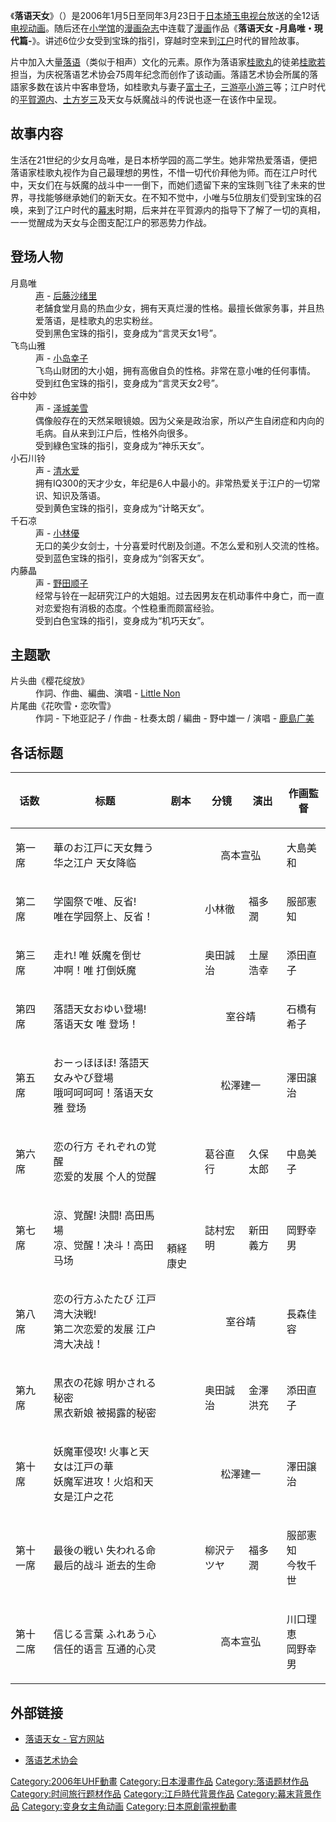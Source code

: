 {{Infobox animanga/Headerofja
|title= 落语天女
|image= 
|size= 
|caption= 
|japanese= 落語天女おゆい
|english=  
|kana= らくごてんにょおゆい
|romaji= Rakugo Tennyo Oyui
|genre= 
}}
{{Infobox animanga/TVAnime
|標題= 
|原作= [[桂歌若|桂歌若]]
|導演= [[高本宣弘|高本宣弘]]
|系列構成= [[頼经康史|頼经康史]]
|音樂= [[市川淳|市川淳]]
|腳本= 頼经康史
|人物設定= [[大岛美和|大岛美和]]
|動畫製作= [[TNK|TNK]]
|製作= [[製作委員会方式|落語天女製作委員会]]
|播放電視台= {{flagicon|Japan}}[[埼玉电视台|埼玉电视台]]
|播放開始= 2006年1月5日
|播放結束= 3月23日
|話數= 全12話
|其他= 
|Copyright= 
}}
{{Infobox animanga/Footerofja}}

《'''落语天女'''》（{{lang-ja|落語天女おゆい}}）是2006年1月5日至同年3月23日于[[日本|日本]][[埼玉电视台|埼玉电视台]]放送的全12话[[电视动画|电视动画]]。随后还在[[小学馆|小学馆]]的[[漫画杂志|漫画杂志]]中连载了[[漫画|漫画]]作品《'''落语天女 -月島唯・現代篇-'''》。讲述6位少女受到宝珠的指引，穿越时空来到[[江户|江户]]时代的冒险故事。

片中加入大量[[落语|落语]]（类似于相声）文化的元素。原作为落语家[[桂歌丸|桂歌丸]]的徒弟[[桂歌若|桂歌若]]担当，为庆祝落语艺术协会75周年纪念而创作了该动画。落語艺术协会所属的落語家多数在该片中客串登场，如桂歌丸与妻子[[富士子|富士子]]，[[三游亭小游三|三游亭小游三]]等；江户时代的[[平賀源内|平賀源内]]、[[土方岁三|土方岁三]]及天女与妖魔战斗的传说也逐一在该作中呈现。

== 故事内容 ==
生活在21世纪的少女月岛唯，是日本桥学园的高二学生。她非常热爱落语，便把落语家桂歌丸视作为自己最理想的男性，不惜一切代价拜他为师。而在江户时代中，天女们在与妖魔的战斗中一一倒下，而她们遗留下来的宝珠则飞往了未来的世界，寻找能够继承她们的新天女。在不知不觉中，小唯与5位朋友们受到宝珠的召唤，来到了江户时代的[[幕末|幕末]]时期，后来并在平賀源内的指导下了解了一切的真相，一一觉醒成为天女与企图支配江户的邪恶势力作战。

== 登场人物 ==
;月島唯
:[[声优|声]] - [[后藤沙绪里|后藤沙绪里]]
:老舗食堂月島的热血少女，拥有天真烂漫的性格。最擅长做家务事，并且热爱落语，是桂歌丸的忠实粉丝。
:受到黑色宝珠的指引，变身成为“言灵天女1号”。
;飞鸟山雅
:声 - [[小岛幸子|小岛幸子]]
:飞鸟山财团的大小姐，拥有高傲自负的性格。非常在意小唯的任何事情。
:受到红色宝珠的指引，变身成为“言灵天女2号”。
;谷中妙
:声 - [[泽城美雪|泽城美雪]]
:偶像般存在的天然呆眼镜娘。因为父亲是政治家，所以产生自闭症和内向的毛病。自从来到江户后，性格外向很多。
:受到綠色宝珠的指引，变身成为“神乐天女”。
;小石川铃
:声 - [[清水爱|清水爱]]
:拥有IQ300的天才少女，年纪是6人中最小的。非常热爱关于江户的一切常识、知识及落语。
:受到黄色宝珠的指引，变身成为“计略天女”。
;千石凉
:声 - [[小林優|小林優]]
:无口的美少女剑士，十分喜爱时代剧及剑道。不怎么爱和别人交流的性格。
:受到蓝色宝珠的指引，变身成为“剑客天女”。
;内藤晶
:声 - [[野田顺子|野田顺子]]
:经常与铃在一起研究江户的大姐姐。过去因男友在机动事件中身亡，而一直对恋爱抱有消极的态度。个性稳重而颇富经验。
:受到白色宝珠的指引，变身成为“机巧天女”。

== 主题歌 ==
; 片头曲《樱花绽放》
: 作詞、作曲、編曲、演唱 - [[Little_Non|Little Non]]
; 片尾曲《花吹雪・恋吹雪》
: 作詞 - 下地亚記子 / 作曲 - 杜奏太朗 / 編曲 - 野中雄一 / 演唱 - [[鹿島广美|鹿島广美]]

== 各话标题 ==
{| class="wikitable"
|-
!话数!!标题!!剧本!!分镜!!演出!!作画監督
|-
|第一席||華のお江戸に天女舞う<br />华之江户 天女降临||rowspan="12"|頼経康史||colspan="2" style="text-align:center"|高本宣弘||大島美和
|-
|第二席||学園祭で唯、反省!<br />唯在学园祭上、反省！||小林徹||福多潤||服部憲知
|-
|第三席||走れ! 唯 妖魔を倒せ<br />冲啊！唯 打倒妖魔||奥田誠治||土屋浩幸||添田直子
|-
|第四席||落語天女おゆい登場!<br />落语天女 唯 登场！||colspan="2" style="text-align:center"|室谷靖||石橋有希子
|-
|第五席||おーっほほほ! 落語天女みやび登場<br />哦呵呵呵呵！落语天女 雅 登场||colspan="2" style="text-align:center"|松澤建一||澤田譲治
|-
|第六席||恋の行方 それぞれの覚醒<br />恋爱的发展 个人的觉醒||葛谷直行||久保太郎||中島美子
|-
|第七席||涼、覚醒! 決闘! 高田馬場<br />凉、觉醒！决斗！高田马场||誌村宏明||新田義方||岡野幸男
|-
|第八席||恋の行方ふたたび 江戸湾大決戦!<br />第二次恋爱的发展 江户湾大决战！||colspan="2" style="text-align:center"|室谷靖||長森佳容
|-
|第九席||黒衣の花嫁 明かされる秘密<br />黑衣新娘 被揭露的秘密||奥田誠治||金澤洪充||添田直子
|-
|第十席||妖魔軍侵攻! 火事と天女は江戸の華<br />妖魔军进攻！火焰和天女是江户之花||colspan="2" style="text-align:center"|松澤建一||澤田譲治
|-
|第十一席||最後の戦い 失われる命<br />最后的战斗 逝去的生命||柳沢テツヤ||福多潤||服部憲知<br />今牧千世
|-
|第十二席||信じる言葉 ふれあう心<br />信任的语言 互通的心灵||colspan="2" style="text-align:center"|高本宣弘||川口理恵<br />岡野幸男
|}

== 外部链接 ==
*{{Ja}}[http://www.rakugo-tennyo.com/ 落语天女 - 官方网站]
*{{Ja}}[http://www.geikyo.com/ 落语艺术协会]

{{DEFAULTSORT:Rakugo Tennyo Oyui}}
[[Category:2006年UHF動畫|Category:2006年UHF動畫]]
[[Category:日本漫畫作品|Category:日本漫畫作品]]
[[Category:落语题材作品|Category:落语题材作品]]
[[Category:时间旅行题材作品|Category:时间旅行题材作品]]
[[Category:江戶時代背景作品|Category:江戶時代背景作品]]
[[Category:幕末背景作品|Category:幕末背景作品]]
[[Category:变身女主角动画|Category:变身女主角动画]]
[[Category:日本原創電視動畫|Category:日本原創電視動畫]]